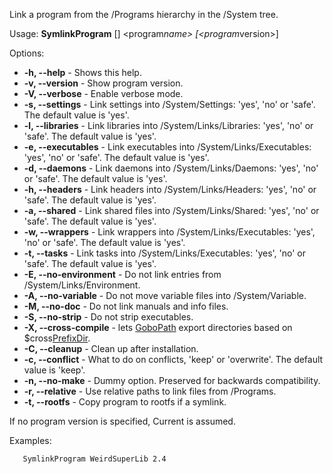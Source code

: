 Link a program from the /Programs hierarchy in the /System tree.

Usage: '''SymlinkProgram''' [<options>] <program''name> [<program''version>]

Options:
* '''-h, --help''' - Shows this help.
* '''-v, --version''' - Show program version.
* '''-V, --verbose''' - Enable verbose mode.
* '''-s, --settings''' ''<entry>'' - Link settings into /System/Settings: 'yes', 'no' or 'safe'. The default value is 'yes'.
* '''-l, --libraries''' ''<entry>'' - Link libraries into /System/Links/Libraries: 'yes', 'no' or 'safe'. The default value is 'yes'.
* '''-e, --executables''' ''<entry>'' - Link executables into /System/Links/Executables: 'yes', 'no' or 'safe'. The default value is 'yes'.
* '''-d, --daemons''' ''<entry>'' - Link daemons into /System/Links/Daemons: 'yes', 'no' or 'safe'. The default value is 'yes'.
* '''-h, --headers''' ''<entry>'' - Link headers into /System/Links/Headers: 'yes', 'no' or 'safe'. The default value is 'yes'.
* '''-a, --shared''' ''<entry>'' - Link shared files into /System/Links/Shared: 'yes', 'no' or 'safe'. The default value is 'yes'.
* '''-w, --wrappers''' ''<entry>'' - Link wrappers into /System/Links/Executables: 'yes', 'no' or 'safe'. The default value is 'yes'.
* '''-t, --tasks''' ''<entry>'' - Link tasks into /System/Links/Executables: 'yes', 'no' or 'safe'. The default value is 'yes'.
* '''-E, --no-environment''' - Do not link entries from /System/Links/Environment.
* '''-A, --no-variable''' - Do not move variable files into /System/Variable.
* '''-M, --no-doc''' - Do not link manuals and info files.
* '''-S, --no-strip''' - Do not strip executables.
* '''-X, --cross-compile''' - lets [[GoboPath]] export directories based on $cross[[PrefixDir]].
* '''-C, --cleanup''' - Clean up after installation.
* '''-c, --conflict''' ''<entry>'' - What to do on conflicts, 'keep' or 'overwrite'. The default value is 'keep'.
* '''-n, --no-make''' - Dummy option. Preserved for backwards compatibility.
* '''-r, --relative''' - Use relative paths to link files from /Programs.
* '''-t, --rootfs''' - Copy program to rootfs if a symlink.

If no program version is specified, Current is assumed.

Examples:

    SymlinkProgram WeirdSuperLib 2.4 


{{Scripts}}
